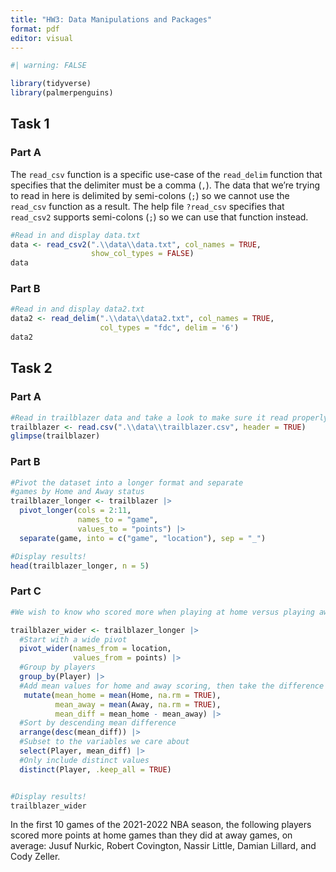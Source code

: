 ```yaml
---
title: "HW3: Data Manipulations and Packages"
format: pdf
editor: visual
---
```


```r
#| warning: FALSE

library(tidyverse)
library(palmerpenguins)
```

## Task 1

### Part A

The `read_csv` function is a specific use-case of the `read_delim` function that specifies that the delimiter must be a comma (`,`). The data that we're trying to read in here is delimited by semi-colons (`;`) so we cannot use the `read_csv` function as a result. The help file `?read_csv` specifies that `read_csv2` supports semi-colons (`;`) so we can use that function instead.

```r
#Read in and display data.txt
data <- read_csv2(".\\data\\data.txt", col_names = TRUE, 
                  show_col_types = FALSE)
data
```

### Part B

```r
#Read in and display data2.txt
data2 <- read_delim(".\\data\\data2.txt", col_names = TRUE, 
                    col_types = "fdc", delim = '6')
data2
```

## Task 2

### Part A

```r
#Read in trailblazer data and take a look to make sure it read properly
trailblazer <- read.csv(".\\data\\trailblazer.csv", header = TRUE)
glimpse(trailblazer)
```

### Part B

```r
#Pivot the dataset into a longer format and separate 
#games by Home and Away status
trailblazer_longer <- trailblazer |>
  pivot_longer(cols = 2:11,
               names_to = "game",
               values_to = "points") |>
  separate(game, into = c("game", "location"), sep = "_")

#Display results!
head(trailblazer_longer, n = 5)
```

### Part C

```r
#We wish to know who scored more when playing at home versus playing away

trailblazer_wider <- trailblazer_longer |>
  #Start with a wide pivot
  pivot_wider(names_from = location,
              values_from = points) |>
  #Group by players
  group_by(Player) |>
  #Add mean values for home and away scoring, then take the difference
   mutate(mean_home = mean(Home, na.rm = TRUE),
          mean_away = mean(Away, na.rm = TRUE),
          mean_diff = mean_home - mean_away) |>
  #Sort by descending mean difference
  arrange(desc(mean_diff)) |>
  #Subset to the variables we care about
  select(Player, mean_diff) |>
  #Only include distinct values
  distinct(Player, .keep_all = TRUE)


#Display results!
trailblazer_wider
```

In the first 10 games of the 2021-2022 NBA season, the following players scored more points at home games than they did at away games, on average: Jusuf Nurkic, Robert Covington, Nassir Little, Damian Lillard, and Cody Zeller.
